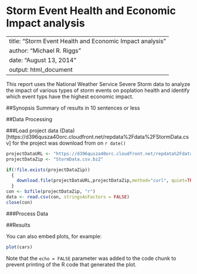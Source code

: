 Storm Event Health and Economic Impact analysis
==================================================
---
title: "Storm Event Health and Economic Impact analysis"
author: "Michael R. Riggs"
date: "August 13, 2014"
output: html_document
---

This report uses the National Weather Service Severe Storm data to analyze the impact of various types of storm events on poplation health and identify which event typs have the highest economic impact.

##Synopsis
Summary of results in 10 sentences or less

##Data Processing

###Load project data
(Data)[https://d396qusza40orc.cloudfront.net/repdata%2Fdata%2FStormData.csv] for the project was download from on `r date()`

```r
projectDataURL <- "https://d396qusza40orc.cloudfront.net/repdata%2Fdata%2FStormData.csv.bz2"
projectDataZip <- "StormData.csv.bz2"

if(!file.exists(projectDataZip)) 
  {
    download.file(projectDataURL,projectDataZip,method="curl", quiet=TRUE)
  }
con <- bzfile(projectDataZip, "r")
data <- read.csv(con, stringsAsFactors = FALSE)
close(con)

```
###Process Data


##Results


You can also embed plots, for example:

```r
plot(cars)
```

Note that the `echo = FALSE` parameter was added to the code chunk to prevent printing of the R code that generated the plot.
